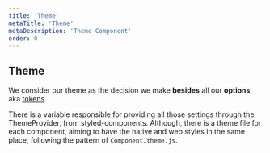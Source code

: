 ```yaml
---
title: 'Theme'
metaTitle: 'Theme'
metaDescription: 'Theme Component'
order: 0
---
```


## Theme

We consider our theme as the decision we make **besides** all our **options**, aka [tokens](https://gympass.github.io/yoga/guidelines/tokens/borders).

There is a variable responsible for providing all those settings through the ThemeProvider, from styled-components. Although, there is a theme file for each component, aiming to have the native and web styles in the same place, following the pattern of `Component.theme.js`.

<ThemeInspector />